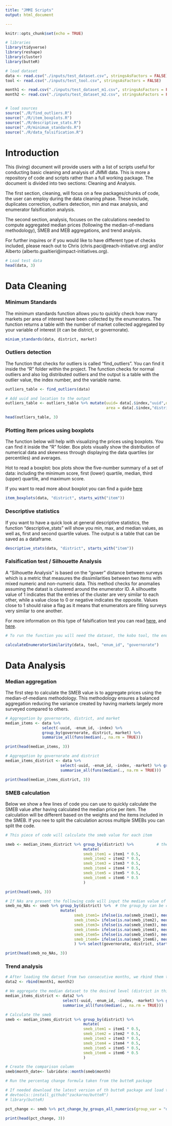 ```yaml
---
title: "JMMI Scripts"
output: html_document

---
```



```r
knitr::opts_chunk$set(echo = TRUE)

# libraries
library(tidyverse)
library(reshape)
library(cluster)
library(butteR)

# load dataset
data <- read.csv("./inputs/test_dataset.csv", stringsAsFactors = FALSE)
tool <- read.csv("./inputs/test_tool.csv", stringsAsFactors = FALSE)

month1 <- read.csv("./inputs/test_dataset_m1.csv", stringsAsFactors = FALSE)
month2 <- read.csv("./inputs/test_dataset_m2.csv", stringsAsFactors = FALSE)


# load sources
source("./R/find_outliers.R")
source("./R/item_boxplots.R")
source("./R/descriptive_stats.R")
source("./R/minimum_standards.R")
source("./R/data_falsification.R")

```

# Introduction

This (living) document will provide users with a list of scripts useful for conducting basic cleaning and analysis of JMMI data. This is more a repository of code and scripts rather than a full working package. The document is divided into two sections: Cleaning and Analysis. 

The first section, cleaning, will focus on a few packages/chunks of code, the user can employ during the data cleaning phase. These include, duplicates correction, outliers detection, min and max analysis, and enumerator falsification analysis. 

The second section, analysis, focuses on the calculations needed to compute aggregated median prices (following the median-of-medians methodology), SMEB and MEB aggregations, and trend analysis.

For further inquires or if you would like to have different type of checks included, please reach out to Chris (chris.paci@reach-initiative.org) and/or Alberto (alberto.gualtieri@impact-initiatives.org).

```r
# Load test data
head(data, 3)
```
# Data Cleaning

### Minimum Standards

The minimum standards function allows you to quickly check how many markets per area of interest have been collected by the enumerators. The function returns a table with the number of market collected aggregated by your variable of interest (it can be district, or governorate).

```r
minium_standards(data, district, market)

```

### Outliers detection

The function that checks for outliers is called "find_outliers". You can find it inside the "R" folder within the project. The function checks for normal outliers and also log distributed outliers and the output is a table with the outlier value, the index number, and the variable name.

```r
outliers_table <- find_outliers(data)

# Add uuid and location to the output
outliers_table <- outliers_table %>% mutate(uuid= data[.$index,"uuid",drop=T],
                                            area = data[.$index,"district",drop=T])

head(outliers_table, 3)

```



### Plotting Item prices using boxplots

The function below will help with visualizing the prices using boxplots. You can find it inside the "R" folder. Box plots visually show the distribution of numerical data and skewness through displaying the data quartiles (or percentiles) and averages. 

Hot to read a boxplot: box plots show the five-number summary of a set of data: including the minimum score, first (lower) quartile, median, third (upper) quartile, and maximum score.

If you want to read more about boxplot you can find a guide [here](https://www.simplypsychology.org/boxplots.html)


```r
item_boxplots(data, "district", starts_with("item"))

```

### Descriptive statistics

If you want to have a quick look at general descriptive statistics, the function "descriptive_stats" will show you min, max, and median values, as well as, first and second quartile values. The output is a table that can be saved as a dataframe.

```r

descriptive_stats(data, "district", starts_with("item"))

```

### Falsification test / Silhouette Analysis

A "Silhouette Analysis" is based on the "gower" distance between surveys which is a metric that measures the dissimilarities between two items with mixed numeric and non-numeric data. This method checks for anomalies assuming the datast is clustered around the enumerator ID. A silhouette value of 1 indicates that the entries of the cluster are very similar to each other, while a value close to 0 or negative indicates the opposite. Values close to 1 should raise a flag as it means that enumerators are filling surveys very similar to one another.

For more information on this type of falsification test you can read [here](https://en.wikipedia.org/wiki/Silhouette_(clustering)), and [here](https://medium.com/@rumman1988/clustering-categorical-and-numerical-datatype-using-gower-distance-ab89b3aa90d9).

```r
# To run the function you will need the dataset, the kobo tool, the enumerator_id or enumerator_name colun, and and admin column

calculateEnumeratorSimilarity(data, tool, "enum_id", "governorate")

```
# Data Analysis

### Median aggregation

The first step to calculate the SMEB value is to aggregate prices using the median-of-medians methodology. This methodology ensures a balanced aggregation reducing the variance created by having markets largely more surveyed compared to others.

```r

# Aggregation by governorate, district, and market
median_items <- data %>%                                                                              
                select(-uuid, -enum_id, -index) %>%                             # select only the items and aggregation columns
                group_by(governorate, district, market) %>%                     # group by what you want
                summarise_all(funs(median(., na.rm = TRUE)))                    # aggregate by median

print(head(median_items, 3))                                             

# Aggregation by governorate and district
median_items_district <- data %>%                                                                            
                        select(-uuid, -enum_id, -index, -market) %>% group_by(governorate, district) %>%     
                        summarise_all(funs(median(., na.rm = TRUE)))  

print(head(median_items_district, 3))                                     
```

### SMEB calculation

Below we show a few lines of code you can use to quickly calculate the SMEB value after having calculated the median price per item. The calculation will be different based on the weights and the items included in the SMEB. If you nee to split the calculation across multiple SMEBs you can split the code.

```r
# This piece of code will calculate the smeb value for each item

smeb <- median_items_district %>% group_by(district) %>%          # the group_by can be changed based on the aggregation level you desire
                                  mutate(
                                  smeb_item1 = item1 * 0.5,
                                  smeb_item2 = item2 * 0.5,
                                  smeb_item3 = item3 * 0.5,
                                  smeb_item4 = item4 * 0.5,
                                  smeb_item5 = item5 * 0.5,
                                  smeb_item6 = item6 * 0.5
                                  ) 

print(head(smeb, 3))

# If NAs are present the following code will input the median value of the district of govenorate of choice to fill the blank
smeb_no_NAs <- smeb %>% group_by(district) %>%  # the group_by can be changed based on what median value you want to input
                        mutate(
                              smeb_item1= ifelse(is.na(smeb_item1), median(smeb_item1, na.rm=T), smeb_item1),
                              smeb_item2= ifelse(is.na(smeb_item2), median(smeb_item2, na.rm=T), smeb_item2),
                              smeb_item3= ifelse(is.na(smeb_item3), median(smeb_item3, na.rm=T), smeb_item3),
                              smeb_item4= ifelse(is.na(smeb_item4), median(smeb_item4, na.rm=T), smeb_item4),
                              smeb_item5= ifelse(is.na(smeb_item5), median(smeb_item5, na.rm=T), smeb_item5),
                              smeb_item6= ifelse(is.na(smeb_item6), median(smeb_item6, na.rm=T), smeb_item6)
                              ) %>% select(governorate, district, starts_with("smeb"))

print(head(smeb_no_NAs, 3))

```

### Trend analysis


```r
# After loading the datset from two consecutive months, we rbind them together
data2 <- rbind(month1, month2) 

# We aggregate the median dataset to the desired level (district in this case)
median_items_district <- data2 %>%                                                                            
                         select(-uuid, -enum_id, -index, -market) %>% group_by(month, governorate, district) %>%     
                         summarise_all(funs(median(., na.rm = TRUE)))  

# Calculate the smeb
smeb <- median_items_district %>% group_by(district) %>%      
                                  mutate(
                                  smeb_item1 = item1 * 0.5,
                                  smeb_item2 = item2 * 0.5,
                                  smeb_item3 = item3 * 0.5,
                                  smeb_item4 = item4 * 0.5,
                                  smeb_item5 = item5 * 0.5,
                                  smeb_item6 = item6 * 0.5
                                  ) 

# Create the comparison column
smeb$month_date<- lubridate::month(smeb$month)

# Run the percentag change formula taken from the butteR package

# If needed download the latest version of th butteR package and load the library
# devtools::install_github("zackarno/butteR")
# library(butteR)

pct_change <- smeb %>% pct_change_by_groups_all_numerics(group_var = "district", time_id = "month_date")

print(head(pct_change, 3))
```
